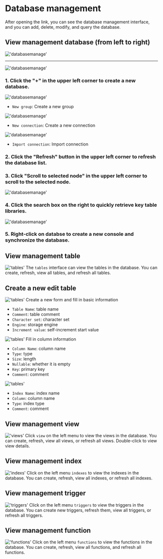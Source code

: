 # Database management

After opening the link, you can see the database management interface, and you can add, delete, modify, and query the database.


## View management database (from left to right)

!['databasemanage'](/image/connection-manage/databasemanage77.png)

---

!['databasemanage'](/image/connection-manage/databasemanage55.png)

### 1. Click the "+" in the upper left corner to create a new database.

!['databasemanage'](/image/connection-manage/databasemanage44.png)

- `New group`: Create a new group

!['databasemanage'](/image/connection-manage/databasemanage22.png)

- `New connection`: Create a new connection

!['databasemanage'](/image/connection-manage/databasemanage33.png)

- `Import connection`: Import connection


### 2. Click the "Refresh" button in the upper left corner to refresh the database list.

### 3. Click "Scroll to selected node" in the upper left corner to scroll to the selected node.

!['databasemanage'](/image/connection-manage/searchBar.png)

### 4. Click the search box on the right to quickly retrieve key table libraries.

!['databasemanage'](/image/connection-manage/databasemanage66.png)

### 5. Right-click on databse to create a new console and synchronize the database.

## View management table
!['tables'](/image/connection-manage/tables.png)
The `tables` interface can view the tables in the database. You can create, refresh, view all tables, and refresh all tables.

## Create a new edit table
!['tables'](/image/connection-manage/create_t_base.png)
Create a new form and fill in basic information
- `Table Name`: table name
- `Comment`: table comment
- `Character set`: character set
- `Engine`: storage engine
- `Increment value`: self-increment start value

!['tables'](/image/connection-manage/create_t_column.png)
Fill in column information
- `Column Name`: column name
- `Type`: type
- `Size`: length
- `Nullable`: whether it is empty
- `Key`: primary key
- `Comment`: comment

!['tables'](/image/connection-manage/create_t_index.png)
- `Index Name`: index name
- `Column`: column name
- `Type`: index type
- `Comment`: comment

## View management view
!['views'](/image/connection-manage/views.png)
Click `view` on the left menu to view the views in the database. You can create, refresh, view all views, or refresh all views.
Double-click to view view details.

## View management index
!['indexs'](/image/connection-manage/indexs.png)
Click on the left menu `indexes` to view the indexes in the database. You can create, refresh, view all indexes, or refresh all indexes.

## View management trigger
!['triggers'](/image/connection-manage/triggers.png)
Click on the left menu `triggers` to view the triggers in the database. You can create new triggers, refresh them, view all triggers, or refresh all triggers.

## View management function
!['functions'](/image/connection-manage/functions.png)
Click on the left menu `functions` to view the functions in the database. You can create, refresh, view all functions, and refresh all functions.



